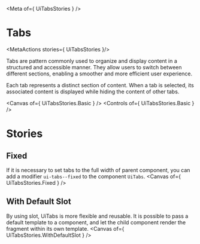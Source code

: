 
<Meta of={ UiTabsStories } />

# Tabs
<MetaActions stories={ UiTabsStories }/>

Tabs are pattern commonly used to organize and display content in a structured and accessible manner. They allow users to switch between different sections, enabling a smoother and more efficient user experience.

Each tab represents a distinct section of content. When a tab is selected, its associated content is displayed while hiding the content of other tabs.

<Canvas of={ UiTabsStories.Basic } />
<Controls of={ UiTabsStories.Basic } />

# Stories
## Fixed
If it is necessary to set tabs to the full width of parent component, you can add a modifier ```ui-tabs--fixed``` to the component ```UiTabs```.
<Canvas of={ UiTabsStories.Fixed } />

## With Default Slot
By using slot, UiTabs is more flexible and reusable. It is possible to  pass a default template to a component, and let the child component render the fragment within its own template.
<Canvas of={ UiTabsStories.WithDefaultSlot } />
